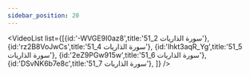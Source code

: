 ```yaml
---
sidebar_position: 20
---
```


<VideoList list={[{id:'-WVGE9I0az8',title:'51_2 سورة الذاريات'},
{id:'rz2B8VoJwCs',title:'51_4 سورة الذاريات'},
{id:'Ihkt3aqR_Yg',title:'51_5 سورة الذاريات'},
{id:'2eZ9PGw915w',title:'51_6 سورة الذاريات'},
{id:'DSvNK6b7e8c',title:'51_7 سورة الذاريات'},
]}
/>
